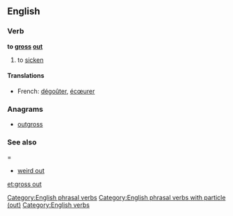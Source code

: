 ==English==
{{wikipedia}}

===Verb===
'''to [[gross]] [[out]]'''

# to [[sicken]]

====Translations====
{{trans-top|to sicken}}
* French: [[dégoûter]], [[écœurer]]
{{trans-mid}}
{{trans-bottom}}

===Anagrams===
* [[outgross#English|outgross]]

===See also====
* [[weird out]]

[[Category:English phrasal verbs]]
[[Category:English phrasal verbs with particle (out)]]
[[Category:English verbs]]

[[et:gross out]]